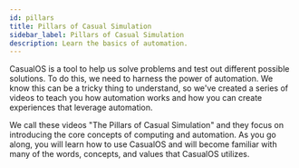 ```yaml
---
id: pillars
title: Pillars of Casual Simulation
sidebar_label: Pillars of Casual Simulation
description: Learn the basics of automation.
---
```


CasualOS is a tool to help us solve problems and test out different possible solutions.
To do this, we need to harness the power of automation.
We know this can be a tricky thing to understand, so we've created a series of videos to teach you how automation works and how you can create experiences that leverage automation.

We call these videos "The Pillars of Casual Simulation" and they focus on introducing the core concepts of computing and automation.
As you go along, you will learn how to use CasualOS and will become familiar with many of the words, concepts, and values that CasualOS utilizes.
